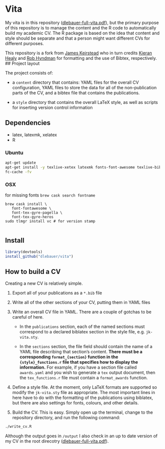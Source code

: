 # Vita

My vita is in this repository ([dlebauer-full-vita.pdf](https://github.com/dlebauer/vita/raw/master/dlebauer-full-vita.pdf)), but the primary purpose of this repository is to manage the content and the R code to automatically build my academic CV. The R package is based on the idea that content and style should be separate and that a person might want different CVs for different purposes. 

This repository is a fork from [James Keirstead](https://github.com/jkeirstead) who in turn credits [Kieran Healy](https://github.com/kjhealy/kjh-vita) and [Rob Hyndman](http://robjhyndman.com/research/cv.sty) for formatting and the use of Bibtex, respectively.
## Project layout

The project consists of:

 * a `content` directory that contains: YAML files for the overall CV
   configuration, YAML files to store the data for all of the
   non-publication parts of the CV, and a bibtex file that contains
   the publications.
   
 * a `style` directory that contains the overall LaTeX style, as well
   as scripts for inserting version control information
   

## Dependencies

* latex, latexmk, xelatex
* R

### Ubuntu

```sh
apt-get update
apt-get install -y texlive-xetex latexmk fonts-font-awesome texlive-bibtex-extra biber fonts-inconsolata
fc-cache -fv
```

### OSX

for missing fonts `brew cask search fontname`

```
brew cask install \
   font-fontawesome \ 
   font-tex-gyre-pagella \
   font-tex-gyre-heros
sudo tlmgr install vc # for version stamp 
   
```

## Install

```r
library(devtools)
install_github("dlebauer/vita")
```

## How to build a CV

Creating a new CV is relatively simple.

1) Export all of your publications as a `*.bib` file 

2) Write all of the other sections of your CV, putting them in YAML files

3) Write an overall CV file in YAML.  There are a couple of gotchas to
   be careful of here.
     
   * In the `publications` section, each of the named sections must
     correspond to a declared biblatex section in the style file,
     e.g. `jk-vita.sty`.
	   
   * In the `sections` section, the file field should contain the
     name of a YAML file describing that section's content.  **There
     must be a corresponding `format_{section}` function in the
     `{style}_functions.r` file that specifies how to display the
     information.** For example, if you have a section file called
     `awards.yaml` and you wish to generate a `tex` output document,
     then the `tex_functions.r` file must contain a `format_awards`
     function.

4) Define a style file.  At the moment, only LaTeX formats are
   supported so modify the `jk-vita.sty` file as appropriate.  The
   most important lines in here have to do with the formatting of the
   publications using biblatex, but there are also settings for fonts,
   colours, and other details.
   
5) Build the CV.  This is easy.  Simply open up the terminal, change to the
   repository directory, and run the following command:


```sh
./write_cv.R
```

Although the output goes in `/output` I also check in an up to date version of my CV in the root direcotry ([dlebauer-full-vita.pdf](https://github.com/dlebauer/vita/raw/master/dlebauer-full-vita.pdf)). 
